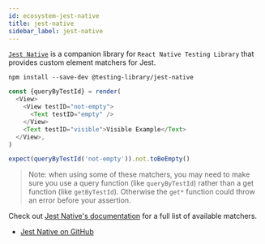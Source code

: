 ```yaml
---
id: ecosystem-jest-native
title: jest-native
sidebar_label: jest-native
---
```


[`Jest Native`](https://github.com/testing-library/jest-native) is a companion
library for `React Native Testing Library` that provides custom element matchers
for Jest.

```
npm install --save-dev @testing-library/jest-native
```

```javascript
const {queryByTestId} = render(
  <View>
    <View testID="not-empty">
      <Text testID="empty" />
    </View>
    <Text testID="visible">Visible Example</Text>
  </View>,
)

expect(queryByTestId('not-empty')).not.toBeEmpty()
```

> Note: when using some of these matchers, you may need to make sure you use a
> query function (like `queryByTestId`) rather than a get function (like
> `getByTestId`). Otherwise the `get*` function could throw an error before your
> assertion.

Check out
[Jest Native's documentation](https://github.com/testing-library/jest-native)
for a full list of available matchers.

- [Jest Native on GitHub](https://github.com/testing-library/jest-native)
